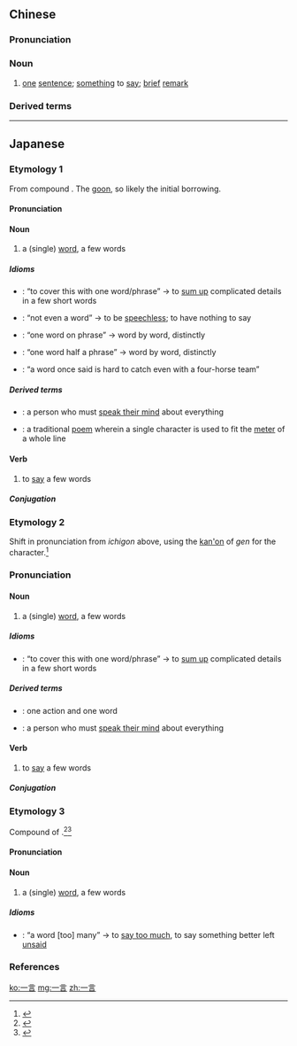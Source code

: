 ==Chinese==
{{zh-forms}}

===Pronunciation===
{{zh-pron
|m=一yán
|c=jat1 jin4
|cat=n
}}

===Noun===
{{zh-noun}}

# {{lb|zh|literary}} [[one]] [[sentence]]; [[something]] to [[say]]; [[brief]] [[remark]]

===Derived terms===
{{zh-der|一言九鼎|一言難盡|一言堂|一言為定|一言一行|一言以蔽之}}

----

==Japanese==

===Etymology 1===
{{ja-kanjitab|yomi=on|いち|ごん}}
From {{etyl|ltc|ja|sort=いちごん}} compound {{m|zh|一言|tr=ʔjit ngjon|lit=one + speech, word}}. The [[呉音#Japanese|goon]], so likely the initial borrowing.

====Pronunciation====
{{ja-pron|いちごん|y=goon|acc=h|acc_ref=NHK,DJR}}

====Noun====
{{ja-noun|いちごん}}

# a (single) [[word]], a few words

=====Idioms=====
{{der-top|Idioms}}
* {{ja-r|一言以って之を蔽う|いちごん もって これ を おお.う}}: “to cover this with one word/phrase” → to [[sum up]] complicated details in a few short words
* {{ja-r|一言も無い|いちごん も ない}}: “not even a word” → to be [[speechless]]; to have nothing to say
* {{ja-r|一言一句|いちごん いっく}}: “one word on phrase” → word by word, distinctly {{qualifier|as when speaking carefully}}
* {{ja-r|一言半句|いちごん はんく}}: “one word half a phrase” → word by word, distinctly {{qualifier|as when speaking carefully}}
* {{ja-r|一言既に出ずれば駟馬も追い難し|いちごん すで に いずれば しば も おいがたし}}: “a word once said is hard to catch even with a four-horse team”
{{der-bottom}}

=====Derived terms=====
{{der-top}}
* {{ja-r|一言居士|いちごん こじ}}: a person who must [[speak one's mind|speak their mind]] about everything
* {{ja-r|一言詩|いちごん し}}: a traditional [[poem]] wherein a single character is used to fit the [[meter]] of a whole line
{{der-bottom}}

====Verb====
{{ja-verb-suru|いちごん}}

# to [[say]] a few words

=====Conjugation=====
{{ja-suru|いちごん}}

===Etymology 2===
{{ja-kanjitab|yomi=on|いち|げん}}
Shift in pronunciation from ''ichigon'' above, using the [[漢音#Japanese|kan'on]] of ''gen'' for the {{ja-l|言}} character.<ref name="KDJ">{{R:Kokugo Dai Jiten}}</ref>

===Pronunciation===
{{ja-pron|yomi=o|いちげん|acc=0|acc_ref=DJR}}

====Noun====
{{ja-noun|いちげん}}

# a (single) [[word]], a few words

=====Idioms=====
{{der-top|Idioms}}
* {{ja-r|一言以って之を蔽う|いちげん もって これ を おお.う}}: “to cover this with one word/phrase” → to [[sum up]] complicated details in a few short words
{{der-bottom}}

=====Derived terms=====
{{der-top}}
* {{ja-r|一言一行|いちげん いっこう}}: one action and one word
* {{ja-r|一言居士|いちげん こじ}}: a person who must [[speak one's mind|speak their mind]] about everything
{{der-bottom}}

====Verb====
{{ja-verb-suru|いちげん}}

# to [[say]] a few words

=====Conjugation=====
{{ja-suru|いちげん}}

===Etymology 3===
{{ja-kanjitab|yomi=kun|ひと|こと}}
Compound of {{compound|lang=ja|sort=ひとこと|一|tr1=hito|t1=one|言|tr2=koto|t2=word, speech}}.<ref name="KDJ">{{R:Kokugo Dai Jiten}}</ref><ref name="DJR">{{R:Daijirin}}</ref>

====Pronunciation====
{{ja-pron|ひとこと|y=kun|dev=1|acc=2|acc_ref=NHK,DJR}}

====Noun====
{{ja-noun|ひとこと}}

# a (single) [[word]], a few words

=====Idioms=====
{{der-top|Idioms}}
* {{ja-r|一言多い|ひとこと おおい}}: “a word [too] many” → to [[say too much]], to say something better left [[unsaid]]
{{der-bottom}}

===References===
<references/>

[[ko:一言]]
[[mg:一言]]
[[zh:一言]]